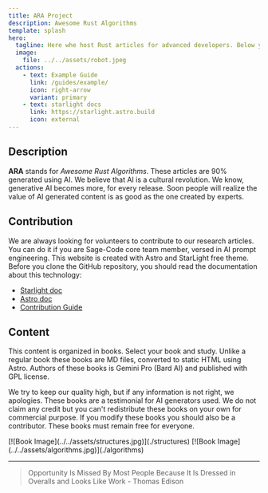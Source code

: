 ```yaml
---
title: ARA Project
description: Awesome Rust Algorithms
template: splash
hero:
  tagline: Here whe host Rust articles for advanced developers. Below you can see our contribution guide. Just in case you wish to become a mentor, click the button and read this guide. Otherwise, skip to the content section and click the book you wish to read. Enjoy 🍀
  image: 
    file: ../../assets/robot.jpeg
  actions:
    - text: Example Guide
      link: /guides/example/
      icon: right-arrow
      variant: primary
    - text: starlight docs
      link: https://starlight.astro.build
      icon: external
---
```


## Description
 
**ARA** stands for *Awesome Rust Algorithms*. These articles are 90% generated using AI. We believe that AI is a cultural revolution. We know, generative AI becomes more, for every release. Soon people will realize the value of AI generated content is as good as the one created by experts.


## Contribution 

We are always looking for volunteers to contribute to our research articles. You can do it if you are Sage-Code core team member, versed in AI prompt engineering. This website is created with Astro and StarLight free theme. Before you clone the GitHub repository, you should read the documentation about this technology:

* [Starlight doc](https://starlight.astro.build)
* [Astro doc](https://docs.astro.build/en/getting-started/)
* [Contribution Guide](/guides/contribution/)

## Content

This content is organized in books. Select your book and study. Unlike a regular book these books are MD files, converted to static HTML using Astro. Authors of these books is Gemini Pro (Bard AI) and published with GPL license. 

We try to keep our quality high, but if any information is not right, we apologies. These books are a testimonial for AI generators used. We do not claim any credit but you can't redistribute these books on your own for commercial purpose. If you modify these books you should also be a contributor. These books must remain free for everyone.

<CardGrid>
	<Card title="Data Structures" icon="open-book">
          [![Book Image](../../assets/structures.jpg)](./structures)		
	</Card>
  <Card title="Algorithms" icon="open-book">
          [![Book Image](../../assets/algorithms.jpg)](./algorithms)	
	</Card>
</CardGrid>

---

> Opportunity Is Missed By Most People Because It Is Dressed in Overalls and Looks Like Work - Thomas Edison
